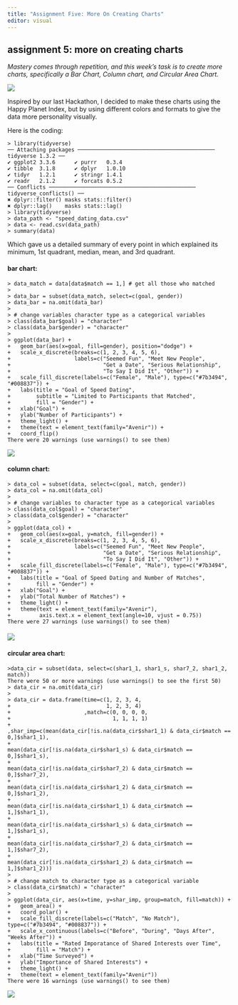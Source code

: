 ---
title: "Assignment Five: More On Creating Charts"
editor: visual
---

## assignment 5: more on creating charts

*Mastery comes through repetition, and this week's task is to create more charts, specifically a Bar Chart, Column chart, and Circular Area Chart.*

![](images/thought%20starter.png){fig-align="center"}

Inspired by our last Hackathon, I decided to make these charts using the Happy Planet Index, but by using different colors and formats to give the data more personality visually.

Here is the coding:

    > library(tidyverse)
    ── Attaching packages ─────────────────────────────────────────── tidyverse 1.3.2 ──
    ✔ ggplot2 3.3.6      ✔ purrr   0.3.4 
    ✔ tibble  3.1.8      ✔ dplyr   1.0.10
    ✔ tidyr   1.2.1      ✔ stringr 1.4.1 
    ✔ readr   2.1.2      ✔ forcats 0.5.2 
    ── Conflicts ────────────────────────────────────────────── tidyverse_conflicts() ──
    ✖ dplyr::filter() masks stats::filter()
    ✖ dplyr::lag()    masks stats::lag()
    > library(tidyverse)
    > data_path <- "speed_dating_data.csv"
    > data <- read.csv(data_path)
    > summary(data)

Which gave us a detailed summary of every point in which explained its minimum, 1st quadrant, median, mean, and 3rd quadrant.

#### bar chart:

    > data_match = data[data$match == 1,] # get all those who matched
    > 
    > data_bar = subset(data_match, select=c(goal, gender))
    > data_bar = na.omit(data_bar)
    > 
    > # change variables character type as a categorical variables
    > class(data_bar$goal) = "character"
    > class(data_bar$gender) = "character"
    > 
    > ggplot(data_bar) +
    +   geom_bar(aes(x=goal, fill=gender), position="dodge") +
    +   scale_x_discrete(breaks=c(1, 2, 3, 4, 5, 6),
    +                    labels=c("Seemed Fun", "Meet New People",
    +                             "Get a Date", "Serious Relationship",
    +                             "To Say I Did It", "Other")) +
    +   scale_fill_discrete(labels=c("Female", "Male"), type=c("#7b3494", "#008837")) +
    +   labs(title = "Goal of Speed Dating",
    +        subtitle = "Limited to Participants that Matched",
    +        fill = "Gender") +
    +   xlab("Goal") +
    +   ylab("Number of Participants") +
    +   theme_light() +
    +   theme(text = element_text(family="Avenir")) +
    +   coord_flip()
    There were 20 warnings (use warnings() to see them)

![](Rplot18.png){fig-align="center"}

#### column chart:

    > data_col = subset(data, select=c(goal, match, gender))
    > data_col = na.omit(data_col)
    > 
    > # change variables to character type as a categorical variables
    > class(data_col$goal) = "character"
    > class(data_col$gender) = "character"
    > 
    > ggplot(data_col) +
    +   geom_col(aes(x=goal, y=match, fill=gender)) +
    +   scale_x_discrete(breaks=c(1, 2, 3, 4, 5, 6),
    +                    labels=c("Seemed Fun", "Meet New People",
    +                             "Get a Date", "Serious Relationship",
    +                             "To Say I Did It", "Other")) +
    +   scale_fill_discrete(labels=c("Female", "Male"), type=c("#7b3494", "#008837")) +
    +   labs(title = "Goal of Speed Dating and Number of Matches",
    +        fill = "Gender") +
    +   xlab("Goal") +
    +   ylab("Total Number of Matches") +
    +   theme_light() +
    +   theme(text = element_text(family="Avenir"),
    +         axis.text.x = element_text(angle=10, vjust = 0.75))
    There were 27 warnings (use warnings() to see them)

#### 

![](Rplot19.png)

#### circular area chart:

    >data_cir = subset(data, select=c(shar1_1, shar1_s, shar7_2, shar1_2, match))
    There were 50 or more warnings (use warnings() to see the first 50)
    > data_cir = na.omit(data_cir)
    > 
    > data_cir = data.frame(time=c(1, 2, 3, 4,
    +                              1, 2, 3, 4)
    +                       ,match=c(0, 0, 0, 0,
    +                                1, 1, 1, 1)
    +                       ,shar_imp=c(mean(data_cir[!is.na(data_cir$shar1_1) & data_cir$match == 0,]$shar1_1),
    +                                   mean(data_cir[!is.na(data_cir$shar1_s) & data_cir$match == 0,]$shar1_s),
    +                                   mean(data_cir[!is.na(data_cir$shar7_2) & data_cir$match == 0,]$shar7_2),
    +                                   mean(data_cir[!is.na(data_cir$shar1_2) & data_cir$match == 0,]$shar1_2),
    +                                   mean(data_cir[!is.na(data_cir$shar1_1) & data_cir$match == 1,]$shar1_1),
    +                                   mean(data_cir[!is.na(data_cir$shar1_s) & data_cir$match == 1,]$shar1_s),
    +                                   mean(data_cir[!is.na(data_cir$shar7_2) & data_cir$match == 1,]$shar7_2),
    +                                   mean(data_cir[!is.na(data_cir$shar1_2) & data_cir$match == 1,]$shar1_2)))
    > 
    > # change match to character type as a categorical variable
    > class(data_cir$match) = "character"
    > 
    > ggplot(data_cir, aes(x=time, y=shar_imp, group=match, fill=match)) +
    +   geom_area() +
    +   coord_polar() +
    +   scale_fill_discrete(labels=c("Match", "No Match"), type=c("#7b3494", "#008837")) +
    +   scale_x_continuous(labels=c("Before", "During", "Days After", "Weeks After")) +
    +   labs(title = "Rated Imporatance of Shared Interests over Time",
    +        fill = "Match") +
    +   xlab("Time Surveyed") +
    +   ylab("Importance of Shared Interests") +
    +   theme_light() +
    +   theme(text = element_text(family="Avenir"))
    There were 16 warnings (use warnings() to see them)

![](Rplot20.png){fig-align="center"}
